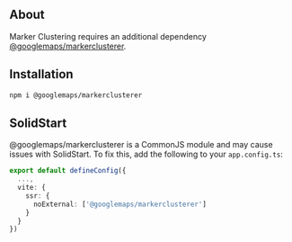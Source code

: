 <MDXHeader
  title="Marker Clustering"
  description="A filterable list of markers that are clustered together using @googlemaps/markerclusterer"
/>

<ComponentPreview name="marker-clustering" />

## About

Marker Clustering requires an additional dependency [@googlemaps/markerclusterer](https://www.npmjs.com/package/@googlemaps/markerclusterer).

## Installation

```bash
npm i @googlemaps/markerclusterer
```

## SolidStart

@googlemaps/markerclusterer is a CommonJS module and may cause issues with SolidStart. To fix this, add the following to your `app.config.ts`:

```ts {3-7}
export default defineConfig({
  ...,
  vite: {
    ssr: {
      noExternal: ['@googlemaps/markerclusterer']
    }
  }
})
```

